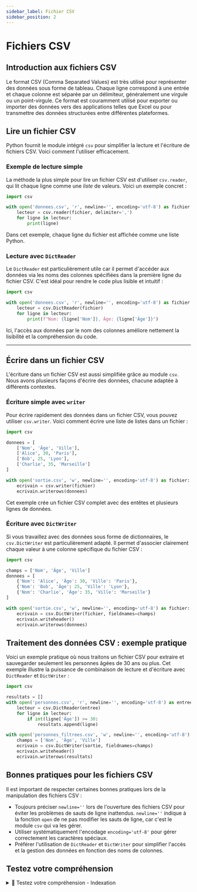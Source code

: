 ```yaml
---
sidebar_label: Fichier CSV
sidebar_position: 2
---
```


# Fichiers CSV

## Introduction aux fichiers CSV

Le format CSV (Comma Separated Values) est très utilisé pour représenter des
données sous forme de tableau. Chaque ligne correspond à une entrée et chaque
colonne est séparée par un délimiteur, généralement une virgule ou un
point-virgule. Ce format est couramment utilisé pour exporter ou importer des
données vers des applications telles que Excel ou pour transmettre des données
structurées entre différentes plateformes.

## Lire un fichier CSV

Python fournit le module intégré `csv` pour simplifier la lecture et l'écriture
de fichiers CSV. Voici comment l'utiliser efficacement.

### Exemple de lecture simple

La méthode la plus simple pour lire un fichier CSV est d'utiliser `csv.reader`,
qui lit chaque ligne comme une *liste* de valeurs. Voici un exemple concret :

```python
import csv

with open('donnees.csv', 'r', newline='', encoding='utf-8') as fichier:
    lecteur = csv.reader(fichier, delimiter=',')
    for ligne in lecteur:
        print(ligne)
```

Dans cet exemple, chaque ligne du fichier est affichée comme une liste Python.

### Lecture avec `DictReader`

Le `DictReader` est particulièrement utile car il permet d'accéder aux données
via les noms des colonnes spécifiées dans la première ligne du fichier CSV.
C'est idéal pour rendre le code plus lisible et intuitif :

```python
import csv

with open('donnees.csv', 'r', newline='', encoding='utf-8') as fichier:
    lecteur = csv.DictReader(fichier)
    for ligne in lecteur:
        print(f"Nom: {ligne['Nom']}, Âge: {ligne['Âge']}")
```

Ici, l'accès aux données par le nom des colonnes améliore nettement la
lisibilité et la compréhension du code.

---

## Écrire dans un fichier CSV

L'écriture dans un fichier CSV est aussi simplifiée grâce au module `csv`. Nous
avons plusieurs façons d'écrire des données, chacune adaptée à différents
contextes.

### Écriture simple avec `writer`

Pour écrire rapidement des données dans un fichier CSV, vous pouvez utiliser
`csv.writer`. Voici comment écrire une liste de listes dans un fichier :

```python
import csv

donnees = [
    ['Nom', 'Âge', 'Ville'],
    ['Alice', 30, 'Paris'],
    ['Bob', 25, 'Lyon'],
    ['Charlie', 35, 'Marseille']
]

with open('sortie.csv', 'w', newline='', encoding='utf-8') as fichier:
    ecrivain = csv.writer(fichier)
    ecrivain.writerows(donnees)
```

Cet exemple crée un fichier CSV complet avec des entêtes et plusieurs lignes de
données.

### Écriture avec `DictWriter`

Si vous travaillez avec des données sous forme de dictionnaires, le
`csv.DictWriter` est particulièrement adapté. Il permet d'associer clairement
chaque valeur à une colonne spécifique du fichier CSV :

```python
import csv

champs = ['Nom', 'Âge', 'Ville']
donnees = [
    {'Nom': 'Alice', 'Âge': 30, 'Ville': 'Paris'},
    {'Nom': 'Bob', 'Âge': 25, 'Ville': 'Lyon'},
    {'Nom': 'Charlie', 'Âge': 35, 'Ville': 'Marseille'}
]

with open('sortie.csv', 'w', newline='', encoding='utf-8') as fichier:
    ecrivain = csv.DictWriter(fichier, fieldnames=champs)
    ecrivain.writeheader()
    ecrivain.writerows(donnees)
```

## Traitement des données CSV : exemple pratique

Voici un exemple pratique où nous traitons un fichier CSV pour extraire et
sauvegarder seulement les personnes âgées de 30 ans ou plus. Cet exemple
illustre la puissance de combinaison de lecture et d'écriture avec `DictReader`
et `DictWriter` :

```python
import csv

resultats = []
with open('personnes.csv', 'r', newline='', encoding='utf-8') as entree:
    lecteur = csv.DictReader(entree)
    for ligne in lecteur:
        if int(ligne['Âge']) >= 30:
            resultats.append(ligne)

with open('personnes_filtrees.csv', 'w', newline='', encoding='utf-8') as sortie:
    champs = ['Nom', 'Âge', 'Ville']
    ecrivain = csv.DictWriter(sortie, fieldnames=champs)
    ecrivain.writeheader()
    ecrivain.writerows(resultats)
```

## Bonnes pratiques pour les fichiers CSV

Il est important de respecter certaines bonnes pratiques lors de la
manipulation des fichiers CSV :

- Toujours préciser `newline=''` lors de l'ouverture des fichiers CSV pour
  éviter les problèmes de sauts de ligne inattendus. `newline=''` indique à la fonction
  `open` de ne pas modifier les sauts de ligne, car c'est le module `csv` qui
  va les gérer.
- Utiliser systématiquement l'encodage `encoding='utf-8'` pour gérer
  correctement les caractères spéciaux.
- Préférer l'utilisation de `DictReader` et `DictWriter` pour simplifier
  l'accès et la gestion des données en fonction des noms de colonnes.


## Testez votre compréhension

<details>
<summary>🤔 Testez votre compréhension - Indexation</summary>

<MultipleChoiceTabs>

<MultipleChoice>
Quel module standard est utilisé pour lire un fichier CSV en Python ?
<MultipleChoiceOption isCorrect>
csv
</MultipleChoiceOption>
<MultipleChoiceOption>
json
</MultipleChoiceOption>
<MultipleChoiceOption>
pandas
</MultipleChoiceOption>
</MultipleChoice>

<MultipleChoice>
Quel est l'effet de l'instruction `with open("data.csv") as f:` ?
<MultipleChoiceOption isCorrect>
Elle ouvre le fichier et le referme automatiquement à la fin du bloc.
</MultipleChoiceOption>
<MultipleChoiceOption>
Elle lit tout le fichier ligne par ligne dans une liste.
</MultipleChoiceOption>
<MultipleChoiceOption>
Elle supprime le fichier après lecture.
</MultipleChoiceOption>
</MultipleChoice>

<MultipleChoice>
Que retourne `csv.reader(f)` ?
<MultipleChoiceOption>
Un dictionnaire avec les noms de colonnes.
</MultipleChoiceOption>
<MultipleChoiceOption isCorrect>
Un itérateur où chaque ligne est une liste de chaînes de caractères.
</MultipleChoiceOption>
<MultipleChoiceOption>
Une seule liste contenant tout le contenu du fichier.
</MultipleChoiceOption>
</MultipleChoice>

<MultipleChoice>
Quel est l’intérêt de `csv.DictReader(f)` ?
<MultipleChoiceOption isCorrect>
Il lit chaque ligne comme un dictionnaire avec les noms de colonnes comme clés.
</MultipleChoiceOption>
<MultipleChoiceOption>
Il retourne le fichier entier comme une seule chaîne de caractères.
</MultipleChoiceOption>
<MultipleChoiceOption>
Il ignore la première ligne du fichier.
</MultipleChoiceOption>
</MultipleChoice>

<MultipleChoice>
Que faut-il ajouter à `open()` pour bien lire les accents dans un fichier CSV ?
<MultipleChoiceOption isCorrect>
`encoding="utf-8"`
</MultipleChoiceOption>
<MultipleChoiceOption>
`delimiter=";"`
</MultipleChoiceOption>
<MultipleChoiceOption>
`mode="binary"`
</MultipleChoiceOption>
</MultipleChoice>

<MultipleChoice>
Quel est le séparateur par défaut utilisé par `csv.reader()` ?
<MultipleChoiceOption isCorrect>
La virgule (`,`)
</MultipleChoiceOption>
<MultipleChoiceOption>
Le point-virgule (`;`)
</MultipleChoiceOption>
<MultipleChoiceOption>
Le tabulateur (`\t`)
</MultipleChoiceOption>
</MultipleChoice>

<MultipleChoice>
Quelle méthode permet de transformer un objet `csv.reader` en liste ?
<MultipleChoiceOption isCorrect>
`list(reader)`
</MultipleChoiceOption>
<MultipleChoiceOption>
`reader.to_list()`
</MultipleChoiceOption>
<MultipleChoiceOption isCorrect>
Une boucle for ou un appel à `list()`
</MultipleChoiceOption>
</MultipleChoice>

<MultipleChoice>
Comment accéder à la valeur d’une colonne nommée `"nom"` avec `csv.DictReader` ?
<MultipleChoiceOption isCorrect>
`ligne["nom"]`
</MultipleChoiceOption>
<MultipleChoiceOption>
`ligne.nom`
</MultipleChoiceOption>

</MultipleChoice>

<MultipleChoice>
Pourquoi utilise-t-on `newline=""` dans `open("fichier.csv", newline="")` ?
<MultipleChoiceOption isCorrect>
Pour éviter des lignes vides entre les lignes lues sous Windows.
</MultipleChoiceOption>
<MultipleChoiceOption isCorrect>
Pour que `csv.reader` gère correctement les retours à la ligne.
</MultipleChoiceOption>
<MultipleChoiceOption>
Pour supprimer tous les caractères `\n` du fichier.
</MultipleChoiceOption>
</MultipleChoice>

<MultipleChoice>
Que fait cette séquence ?
```python
import csv
with open("f.csv", encoding="utf-8") as f:
    for ligne in csv.reader(f):
        print(ligne)
```

<MultipleChoiceOption isCorrect>
Elle lit chaque ligne du fichier CSV et l'affiche comme une liste de chaînes.
</MultipleChoiceOption>
<MultipleChoiceOption>
Elle lit tout le fichier et retourne un dictionnaire par ligne.
</MultipleChoiceOption>
<MultipleChoiceOption>
Elle enregistre chaque ligne dans un fichier différent.
</MultipleChoiceOption>
</MultipleChoice>

</MultipleChoiceTabs>
</details>